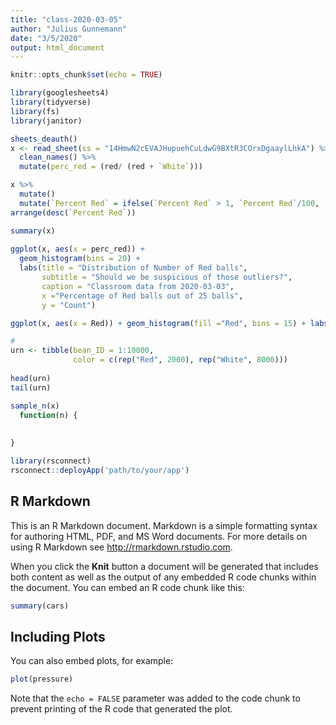 ```yaml
---
title: "class-2020-03-05"
author: "Julius Gunnemann"
date: "3/5/2020"
output: html_document
---
```


```r
knitr::opts_chunk$set(echo = TRUE)

library(googlesheets4)
library(tidyverse)
library(fs)
library(janitor)

sheets_deauth()
x <- read_sheet(ss = "14HmwN2cEVAJHupuehCuLdwG9BXtR3COrxDgaaylLhkA") %>%
  clean_names() %>%
  mutate(perc_red = (red/ (red + `White`)))

x %>%
  mutate()
  mutate(`Percent Red` = ifelse(`Percent Red` > 1, `Percent Red`/100, `Percent Red`)) %>%
arrange(desc(`Percent Red`))

summary(x)
  
ggplot(x, aes(x = perc_red)) + 
  geom_histogram(bins = 20) + 
  labs(title = "Distribution of Number of Red balls", 
       subtitle = "Should we be suspicious of those outliers?", 
       caption = "Classroom data from 2020-03-03",
       x ="Percentage of Red balls out of 25 balls", 
       y = "Count")

ggplot(x, aes(x = Red)) + geom_histogram(fill ="Red", bins = 15) + labs(title = "Distribution of Number of Red balls")

#
urn <- tibble(bean_ID = 1:10000,
              color = c(rep("Red", 2000), rep("White", 8000)))
  
head(urn)
tail(urn)

sample_n(x)
  function(n) {
  
  
}

library(rsconnect)
rsconnect::deployApp('path/to/your/app')

```


## R Markdown

This is an R Markdown document. Markdown is a simple formatting syntax for authoring HTML, PDF, and MS Word documents. For more details on using R Markdown see <http://rmarkdown.rstudio.com>.

When you click the **Knit** button a document will be generated that includes both content as well as the output of any embedded R code chunks within the document. You can embed an R code chunk like this:

```r
summary(cars)
```

## Including Plots

You can also embed plots, for example:

```r
plot(pressure)
```

Note that the `echo = FALSE` parameter was added to the code chunk to prevent printing of the R code that generated the plot.
